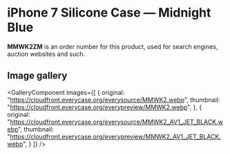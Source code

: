 
# iPhone 7 Silicone Case — Midnight Blue

<Callout type='info' emoji='👉🏻'>**MMWK2ZM** is an order number for this product, used for search engines, auction websites and such.</Callout>

## Image gallery

<GalleryComponent
    images={[
      {
        original: "https://cloudfront.everycase.org/everysource/MMWK2.webp",
        thumbnail: "https://cloudfront.everycase.org/everypreview/MMWK2.webp",
      },
      {
        original: "https://cloudfront.everycase.org/everysource/MMWK2_AV1_JET_BLACK.webp",
        thumbnail: "https://cloudfront.everycase.org/everypreview/MMWK2_AV1_JET_BLACK.webp",
      }
    ]}
  />
